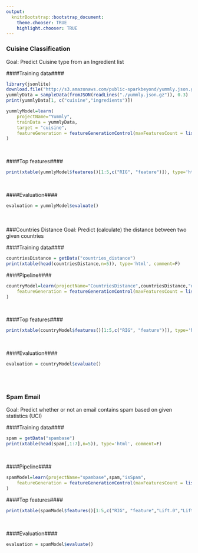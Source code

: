 ```yaml
---
output:
  knitrBootstrap::bootstrap_document:
    theme.chooser: TRUE
    highlight.chooser: TRUE
---
```


<!--
%\VignetteEngine{knitr}
%\VignetteIndexEntry{yummly}
%\VignetteDepends{xtable}
-->


### Cuisine Classification ###
Goal: Predict Cuisine type from an Ingredient list

####Training data####

```r
library(jsonlite)
download.file("http://s3.amazonaws.com/public-sparkbeyond/yummly.json.gz","./yummly.json.gz")
yummlyData = sampleData(fromJSON(readLines("./yummly.json.gz")), 0.3)
print(yummlyData[1, c("cuisine","ingredients")])
```

```r
yummlyModel=learn(
	projectName="Yummly",
	trainData = yummlyData,
	target = "cuisine",
	featureGeneration = featureGenerationControl(maxFeaturesCount = list(50))
)
```

<br>

####Top features####

```r
print(xtable(yummlyModel$features()[1:5,c("RIG", "feature")]), type='html', comment=F) 
```

<br>

####Evaluation####
```r
evaluation = yummlyModel$evaluate()
```

<br><br>
###Countries Distance
Goal: Predict (calculate) the distance between two given countries

####Training data####
```r
countriesDistance = getData("countries_distance")
print(xtable(head(countriesDistance,n=5)), type='html', comment=F)
```

####Pipeline####
```r
countryModel=learn(projectName="CountriesDistance",countriesDistance,"distance",
	featureGeneration = featureGenerationControl(maxFeaturesCount = list(50))
)
```
<br>

####Top features####

```r
print(xtable(countryModel$features()[1:5,c("RIG", "feature")]), type='html', comment=F) 
```

<br>

####Evaluation####
```r
evaluation = countryModel$evaluate()
```

<br><br>

### Spam Email

Goal: Predict whether or not an email contains spam based on given statistics (UCI)

####Training data####

```r
spam = getData("spambase")
print(xtable(head(spam[,1:7],n=5)), type='html', comment=F)
```

<br>

####Pipeline####
```r
spamModel=learn(projectName="spambase",spam,"isSpam",
	featureGeneration = featureGenerationControl(maxFeaturesCount = list(50))
)
```

####Top features####

```r
print(xtable(spamModel$features()[1:5,c("RIG", "feature","Lift.0","Lift.1")]), type='html', comment=F) 
```

<br>

####Evaluation####
```r
evaluation = spamModel$evaluate()
```